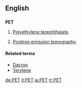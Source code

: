 {{see|pet}}

==English==
==={{acronym}}===
'''PET'''

# {{organic compound}} [[polyethylene terephthalate|Polyethylene terephthalate]].
# [[positron emission tomography|Positron emission tomography]].

====Related terms====
*[[Dacron]]
*[[Terylene]]

[[de:PET]]
[[it:PET]]
[[ja:PET]]
[[tr:PET]]